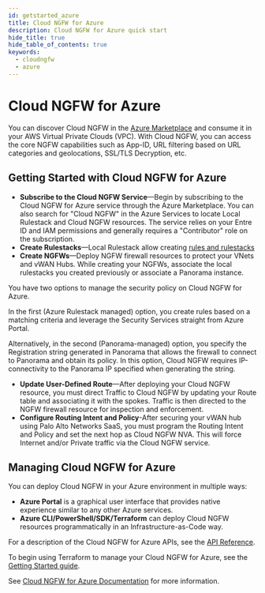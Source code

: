 ```yaml
---
id: getstarted_azure
title: Cloud NGFW for Azure
description: Cloud NGFW for Azure quick start
hide_title: true
hide_table_of_contents: true
keywords:
  - cloudngfw
  - azure
---
```


# Cloud NGFW for Azure

You can discover Cloud NGFW in the [Azure Marketplace](https://portal.azure.com/#view/Microsoft_Azure_Marketplace/GalleryItemDetailsBladeNopdl/id/paloaltonetworks.pan_swfw_cloud_ngfw/selectionMode~/false/resourceGroupId//resourceGroupLocation//dontDiscardJourney~/false/selectedMenuId/favorites/launchingContext~/%7B%22galleryItemId%22%3A%22paloaltonetworks.pan_swfw_cloud_ngfwpanw-cloud-ngfw-payg%22%2C%22source%22%3A%5B%22GalleryFeaturedMenuItemPart%22%2C%22VirtualizedTileDetails%22%5D%2C%22menuItemId%22%3A%22home%22%2C%22subMenuItemId%22%3A%22Search%20results%22%2C%22telemetryId%22%3A%22c4fa50f9-c45a-42bf-a54e-9f2158d1cd7b%22%7D/searchTelemetryId/b022cb42-66e1-4631-87cb-f40466ab6d29) and consume it in your AWS Virtual Private Clouds (VPC). With Cloud NGFW, you can access the core NGFW capabilities such as App-ID, URL filtering based on URL categories and geolocations, SSL/TLS Decryption, etc.

## Getting Started with Cloud NGFW for Azure

- **Subscribe to the Cloud NGFW Service**—Begin by subscribing to the Cloud NGFW for Azure service through the Azure Marketplace. You can also search for "Cloud NGFW" in the Azure Services to locate Local Rulestack and Cloud NGFW resources. The service relies on your Entre ID and IAM permissions and generally requires a "Contributor" role on the subscription.
- **Create Rulestacks**—Local Rulestack allow creating [rules and rulestacks](https://docs.paloaltonetworks.com/cloud-ngfw/azure/cloud-ngfw-for-azure/native-policy-management)
- **Create NGFWs**—Deploy NGFW firewall resources to protect your VNets and vWAN Hubs. While creating your NGFWs, associate the local rulestacks you created previously or associate a Panorama instance.

You have two options to manage the security policy on Cloud NGFW for Azure. 

In the first (Azure Rulestack managed) option, you create rules based on a matching criteria and leverage the Security Services straight from Azure Portal. 

Alternatively, in the second (Panorama-managed) option, you specify the Registration string generated in Panorama that allows the firewall to connect to Panorama and obtain its policy. In this option, Cloud NGFW requires IP-connectivity to the Panorama IP specified when generating the string.

- **Update User-Defined Route**—After deploying your Cloud NGFW resource, you must direct Traffic to Cloud NGFW by updating your Route table and associating it with the spokes. Traffic is then directed to the NGFW firewall resource for inspection and enforcement.
- **Configure Routing Intent and Policy**-After securing your vWAN hub using Palo Alto Networks SaaS, you must program the Routing Intent and Policy and set the next hop as Cloud NGFW NVA. This will force Internet and/or Private traffic via the Cloud NGFW service.

## Managing Cloud NGFW for Azure

You can deploy Cloud NGFW in your Azure environment in multiple ways:

- **Azure Portal** is a graphical user interface that provides native experience similar to any other Azure services.
- **Azure CLI/PowerShell/SDK/Terraform** can deploy Cloud NGFW resources programmatically in an Infrastructure-as-Code way.

For a description of the Cloud NGFW for Azure APIs, see the [API Reference](/cloudngfw/azure/api).

To begin using Terraform to manage your Cloud NGFW for Azure, see the [Getting Started guide](/terraform/docs/cloudngfw/azure/tutorials/intro/).

See [Cloud NGFW for Azure Documentation](https://docs.paloaltonetworks.com/cloud-ngfw/azure/cloud-ngfw-for-azure/getting-started-with-cngfw-for-azure) for more information.
